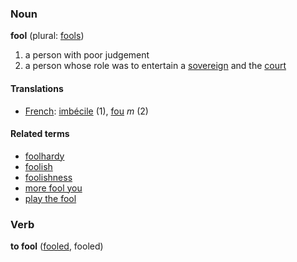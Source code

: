 ===Noun===
'''fool''' (plural: [[fools]])

# a person with poor judgement
# a person whose role was to entertain a [[sovereign]] and the [[court]]

====Translations====
*[[French]]: [[imbécile]] (1), [[fou]] ''m'' (2)

====Related terms====
*[[foolhardy]]
*[[foolish]]
*[[foolishness]]
*[[more fool you]]
*[[play the fool]]

===Verb===
'''to fool''' ([[fooled]], fooled)